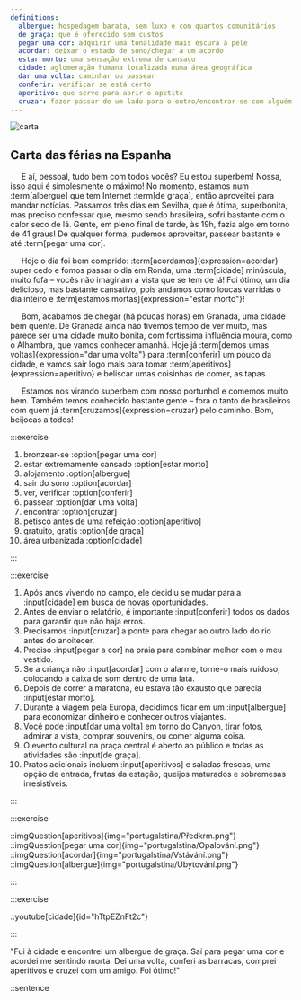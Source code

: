 ```yaml
---
definitions:
  albergue: hospedagem barata, sem luxo e com quartos comunitários
  de graça: que é oferecido sem custos
  pegar uma cor: adquirir uma tonalidade mais escura à pele
  acordar: deixar o estado de sono/chegar a um acordo
  estar morto: uma sensação extrema de cansaço
  cidade: aglomeração humana localizada numa área geográfica
  dar uma volta: caminhar ou passear
  conferir: verificar se está certo
  aperitivo: que serve para abrir o apetite
  cruzar: fazer passar de um lado para o outro/encontrar-se com alguém
---
```



<Introduction></Introduction>

<article className="shadow-md relative bg-white mx-auto md:w-10/12 lg:w-10/12 px-5 py-8 md:py-12 rounded-md flex flex-col items-center mt-8">


<img className="max-w-full h-auto rounded-md mt-10 md:mt-0" src="/article/ptg.jpg" alt="carta"/>

<div className="mt-10 md:mt-0 text-justify">

# Carta das férias na Espanha

&nbsp;&nbsp;&nbsp;&nbsp;&nbsp;E aí, pessoal, tudo bem com todos vocês? Eu estou superbem! Nossa, isso aqui é simplesmente o máximo! No momento, estamos num :term[albergue] que tem Internet :term[de graça], então aproveitei para mandar notícias.
Passamos três dias em Sevilha, que é ótima, superbonita, mas preciso confessar que, mesmo sendo brasileira, sofri bastante com o calor seco de lá. Gente, em pleno final de tarde, às 19h, fazia algo em torno de 41 graus! De qualquer forma, pudemos aproveitar, passear bastante e até :term[pegar uma cor].

&nbsp;&nbsp;&nbsp;&nbsp;&nbsp;Hoje o dia foi bem comprido: :term[acordamos]{expression=acordar} super cedo e fomos passar o dia em Ronda, uma :term[cidade] minúscula, muito fofa – vocês não imaginam a vista que se tem de lá! Foi ótimo, um dia delicioso, mas bastante cansativo, pois andamos como loucas varridas o dia inteiro e :term[estamos mortas]{expression="estar morto"}!

&nbsp;&nbsp;&nbsp;&nbsp;&nbsp;Bom, acabamos de chegar (há poucas horas) em Granada, uma cidade bem quente. De Granada ainda não tivemos tempo de ver muito, mas parece ser uma cidade muito bonita, com fortíssima influência moura, como o Alhambra, que vamos conhecer amanhã. Hoje já :term[demos umas voltas]{expression="dar uma volta"} para :term[conferir] um pouco da cidade, e vamos sair logo mais para tomar :term[aperitivos]{expression=aperitivo} e beliscar umas coisinhas de comer, as tapas.

&nbsp;&nbsp;&nbsp;&nbsp;&nbsp;Estamos nos virando superbem com nosso portunhol e comemos muito bem. Também temos conhecido bastante gente – fora o tanto de brasileiros com quem já :term[cruzamos]{expression=cruzar} pelo caminho. Bom, beijocas a todos!
</div>
</article>


<Tasks text="Spáruj výrazy podle nejlepšího vědomí a svědomí."></Tasks>

:::exercise
<Cviceni>
1. bronzear-se :option[pegar uma cor]
1. estar extremamente cansado :option[estar morto]
1. alojamento :option[albergue]
1. sair do sono :option[acordar]
1. ver, verificar :option[conferir]
1. passear :option[dar uma volta]
1. encontrar :option[cruzar]
1. petisco antes de uma refeição :option[aperitivo]
1. gratuito, gratis :option[de graça]
1. área urbanizada :option[cidade]
</Cviceni>
:::

<Tasks text="Věta světa. Doplň správné slovo. Bacha! Gramatická správnost je také nutná."></Tasks>

:::exercise
<Cviceni>
1. Após anos vivendo no campo, ele decidiu se mudar para a :input[cidade] em busca de novas oportunidades.
1. Antes de enviar o relatório, é importante :input[conferir] todos os dados para garantir que não haja erros.
1. Precisamos :input[cruzar] a ponte para chegar ao outro lado do rio antes do anoitecer.
1. Preciso :input[pegar a cor] na praia para combinar melhor com o meu vestido.
1. Se a criança não :input[acordar] com o alarme, torne-o mais ruidoso, colocando a caixa de som dentro de uma lata.
1. Depois de correr a maratona, eu estava tão exausto que parecia :input[estar morto].
1. Durante a viagem pela Europa, decidimos ficar em um :input[albergue] para economizar dinheiro e conhecer outros viajantes.
1. Você pode :input[dar uma volta] em torno do Canyon, tirar fotos, admirar a vista, comprar souvenirs, ou comer alguma coisa.
1. O evento cultural na praça central é aberto ao público e todas as atividades são :input[de graça].
1. Pratos adicionais incluem :input[aperitivos] e saladas frescas, uma opção de entrada, frutas da estação, queijos maturados e sobremesas irresistíveis.
</Cviceni>
:::

<Tasks text="Trocha relaxace pro oči. Napiš pod obrázek, který výraz je zde znázorněn. Schválně, jestli to vidíme stejně."></Tasks>

:::exercise

<Cviceni3>
::imgQuestion[aperitivos]{img="portugalstina/Předkrm.png"}
::imgQuestion[pegar uma cor]{img="portugalstina/Opalování.png"}
::imgQuestion[acordar]{img="portugalstina/Vstávání.png"}
::imgQuestion[albergue]{img="portugalstina/Ubytování.png"}
</Cviceni3>

:::

<Tasks text="Teď ty zrelaxované oči zavři a pononoř se do hudby. Soustřeď se na každé slovo, ať zachytíš to naše. Opět vepiš do rámečku. (Note: Až zvládneme i další funkcionality v JavaScriptu, tak nebudeš muset pořád vypisovat odpovědi do textového pole, I promise!)."></Tasks>

:::exercise

::youtube[cidade]{id="hTtpEZnFt2c"}

:::

<Tasks text="No super, jsi na konci! A teď výzva. Nachystala jsem si pro tebe větu, která v sobě obsahuje všechny dnes pokořené výrazy. Že ta moje věta nedává moc smysl? Vymyslíš vlastní? Ano? Ne? Tak aspoň do posledního textového pole napiš všech 10 výrazů a nech se překvapit, jak to naše webová aplikace vyhodnotí. Sama jsem zvědavá, co jsme naprogramovaly."></Tasks>

<Cviceni>
"Fui à cidade e encontrei um albergue de graça. Saí para pegar uma cor e acordei me sentindo morta. Dei uma volta, conferi as barracas, comprei aperitivos e cruzei com um amigo. Foi ótimo!"
</Cviceni>

::sentence
